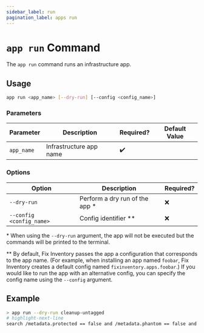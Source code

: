 ```yaml
---
sidebar_label: run
pagination_label: apps run
---
```


# `app run` Command

The `app run` command runs an infrastructure app.

## Usage

```bash
app run <app_name> [--dry-run] [--config <config_name>]
```

### Parameters

| Parameter  | Description             | Required? | Default Value |
| ---------- | ----------------------- | --------- | ------------- |
| `app_name` | Infrastructure app name | ✔️        |               |

### Options

| Option                   | Description                     | Required? |
| ------------------------ | ------------------------------- | --------- |
| `--dry-run`              | Perform a dry run of the app \* | ❌        |
| `--config <config_name>` | Config identifier \*\*          | ❌        |

\* When using the `--dry-run` argument, the app will not be executed but the commands will be printed to the terminal.

\*\* By default, Fix Inventory passes the app a configuration that corresponds to the app name. (For example, when installing an app named `foobar`, Fix Inventory creates a default config named `fixinventory.apps.foobar`.) If you would like to run the app with an alternative config, you can specify the config name using the `--config` argument.

## Example

```bash title="Dry run an app"
> app run --dry-run cleanup-untagged
# highlight-next-line
search /metadata.protected == false and /metadata.phantom == false and /metadata.cleaned == false and is(["aws_ec2_instance", "aws_ec2_volume", "aws_vpc", "aws_cloudformation_stack", "aws_elb", "aws_alb", "aws_alb_target_group", "aws_eks_cluster", "aws_eks_nodegroup", "example_instance", "example_network"]) and not(has_key(tags, ["owner", "expiration"])) and ((/ancestors.cloud.reported.id == "aws" and /ancestors.account.reported.id == "068564737731" and age > 7d) or (/ancestors.cloud.reported.id == "aws" and /ancestors.account.reported.id == "575584959047" and age > 2h)) | clean "Missing one or more of required tags owner, expiration and age more than thfixshold"
```
